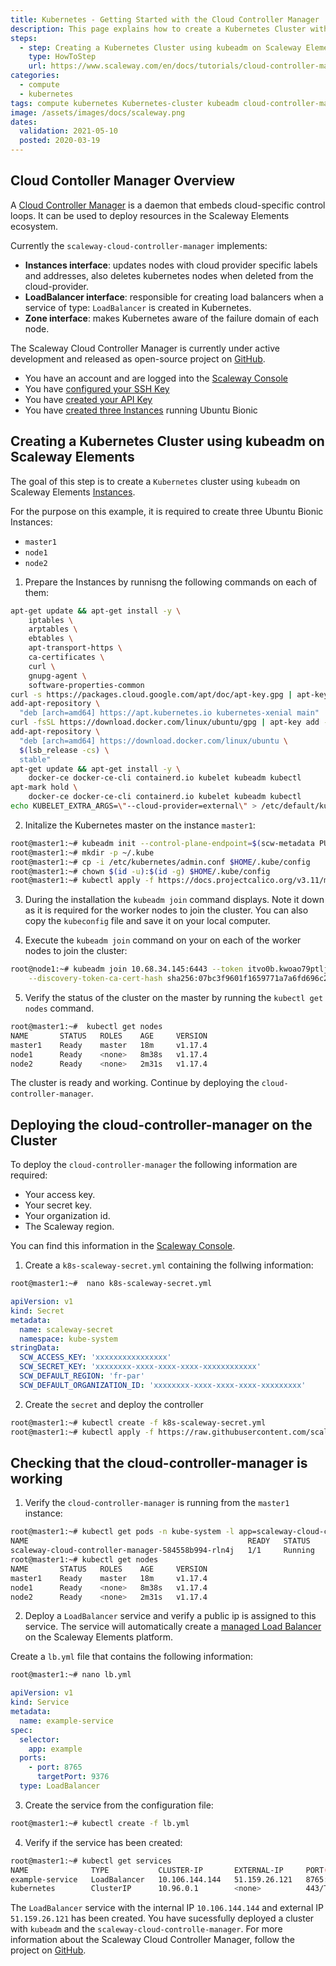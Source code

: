 ```yaml
---
title: Kubernetes - Getting Started with the Cloud Controller Manager
description: This page explains how to create a Kubernetes Cluster with kubeadm and cloud-controller-manager
steps:
  - step: Creating a Kubernetes Cluster using kubeadm on Scaleway Elements
    type: HowToStep
    url: https://www.scaleway.com/en/docs/tutorials/cloud-controller-manager/#-Creating-a-Kubernetes-Cluster-using-kubeadm-on-Scaleway-Elements
categories:
  - compute
  - kubernetes
tags: compute kubernetes Kubernetes-cluster kubeadm cloud-controller-manager
image: /assets/images/docs/scaleway.png
dates:
  validation: 2021-05-10
  posted: 2020-03-19
---
```


## Cloud Contoller Manager Overview

A [Cloud Controller Manager](https://kubernetes.io/docs/tasks/administer-cluster/running-cloud-controller/) is a daemon that embeds cloud-specific control loops. It can be used to deploy resources in the Scaleway Elements ecosystem.

Currently the `scaleway-cloud-controller-manager` implements:

- **Instances interface**: updates nodes with cloud provider specific labels and addresses, also deletes kubernetes nodes when deleted from the cloud-provider.
- **LoadBalancer interface**: responsible for creating load balancers when a service of type: `LoadBalancer` is created in Kubernetes.
- **Zone interface**: makes Kubernetes aware of the failure domain of each node.

The Scaleway Cloud Controller Manager is currently under active development and released as open-source project on [GitHub](https://github.com/scaleway/scaleway-cloud-controller-manager).


<Message type="requirement">

- You have an account and are logged into the [Scaleway Console](https://console.scaleway.com)
- You have [configured your SSH Key](/console/my-project/how-to/create-ssh-key)
- You have [created your API Key](/console/my-project/how-to/generate-api-key)
- You have [created three Instances](/compute/instances/how-to/create-an-instance/) running Ubuntu Bionic

</Message>

## Creating a Kubernetes Cluster using kubeadm on Scaleway Elements

The goal of this step is to create a `Kubernetes` cluster using `kubeadm` on Scaleway Elements [Instances](https://www.scaleway.com/en/virtual-instances/).

For the purpose on this example, it is required to create three Ubuntu Bionic Instances:

- `master1`
- `node1`
- `node2`

1. Prepare the Instances by runnisng the following commands on each of them:

  ```bash
  apt-get update && apt-get install -y \
      iptables \
      arptables \
      ebtables \
      apt-transport-https \
      ca-certificates \
      curl \
      gnupg-agent \
      software-properties-common
  curl -s https://packages.cloud.google.com/apt/doc/apt-key.gpg | apt-key add -
  add-apt-repository \
    "deb [arch=amd64] https://apt.kubernetes.io kubernetes-xenial main"
  curl -fsSL https://download.docker.com/linux/ubuntu/gpg | apt-key add -
  add-apt-repository \
    "deb [arch=amd64] https://download.docker.com/linux/ubuntu \
    $(lsb_release -cs) \
    stable"
  apt-get update && apt-get install -y \
      docker-ce docker-ce-cli containerd.io kubelet kubeadm kubectl
  apt-mark hold \
      docker-ce docker-ce-cli containerd.io kubelet kubeadm kubectl
  echo KUBELET_EXTRA_ARGS=\"--cloud-provider=external\" > /etc/default/kubelet
  ```

2. Initalize the Kubernetes master on the instance `master1`:

  ```bash
  root@master1:~# kubeadm init --control-plane-endpoint=$(scw-metadata PUBLIC_IP_ADDRESS) --apiserver-cert-extra-sans=$(scw-metadata PUBLIC_IP_ADDRESS)
  root@master1:~# mkdir -p ~/.kube
  root@master1:~# cp -i /etc/kubernetes/admin.conf $HOME/.kube/config
  root@master1:~# chown $(id -u):$(id -g) $HOME/.kube/config
  root@master1:~# kubectl apply -f https://docs.projectcalico.org/v3.11/manifests/calico.yaml
  ```

3. During the installation the `kubeadm join` command displays. Note it down as it is required for the worker nodes to join the cluster. You can also copy the `kubeconfig` file and save it on your local computer.

4. Execute the `kubeadm join` command on your on each of the worker nodes to join the cluster:

  ```bash
  root@node1:~# kubeadm join 10.68.34.145:6443 --token itvo0b.kwoao79ptlj22gno \
      --discovery-token-ca-cert-hash sha256:07bc3f9601f1659771a7a6fd696c2969cbc757b088ec752ba95d5a42c06ed91f
  ```

5. Verify the status of the cluster on the master by running the `kubectl get nodes` command.

  ```bash
  root@master1:~#  kubectl get nodes
  NAME       STATUS   ROLES    AGE     VERSION
  master1    Ready    master   18m     v1.17.4
  node1      Ready    <none>   8m38s   v1.17.4
  node2      Ready    <none>   2m31s   v1.17.4
  ```

  The cluster is ready and working. Continue by deploying the `cloud-controller-manager`.

## Deploying the cloud-controller-manager on the Cluster

To deploy the `cloud-controller-manager` the following information are required:

- Your access key.
- Your secret key.
- Your organization id.
- The Scaleway region.

<Message type="note">

You can find this information in the [Scaleway Console](https://console.scaleway.com/account/credential).

</Message>

1. Create a `k8s-scaleway-secret.yml` containing the follwing information:

  ```bash
  root@master1:~#  nano k8s-scaleway-secret.yml
  ```

  ```yaml
  apiVersion: v1
  kind: Secret
  metadata:
    name: scaleway-secret
    namespace: kube-system
  stringData:
    SCW_ACCESS_KEY: 'xxxxxxxxxxxxxxxx'
    SCW_SECRET_KEY: 'xxxxxxxx-xxxx-xxxx-xxxx-xxxxxxxxxxxx'
    SCW_DEFAULT_REGION: 'fr-par'
    SCW_DEFAULT_ORGANIZATION_ID: 'xxxxxxxx-xxxx-xxxx-xxxx-xxxxxxxxx'
  ```

2. Create the `secret` and deploy the controller

  ```bash
  root@master1:~# kubectl create -f k8s-scaleway-secret.yml
  root@master1:~# kubectl apply -f https://raw.githubusercontent.com/scaleway/scaleway-cloud-controller-manager/master/examples/k8s-scaleway-ccm-latest.yml
  ```

## Checking that the cloud-controller-manager is working

1. Verify the `cloud-controller-manager` is running from the `master1` instance:

  ```bash
  root@master1:~# kubectl get pods -n kube-system -l app=scaleway-cloud-controller-manager
  NAME                                                 READY   STATUS    RESTARTS   AGE
  scaleway-cloud-controller-manager-584558b994-rln4j   1/1     Running   0          12s
  root@master1:~# kubectl get nodes
  NAME       STATUS   ROLES    AGE     VERSION
  master1    Ready    master   18m     v1.17.4
  node1      Ready    <none>   8m38s   v1.17.4
  node2      Ready    <none>   2m31s   v1.17.4
  ```

2. Deploy a `LoadBalancer` service and verify a public ip is assigned to this service. The service will automatically create a [managed Load Balancer](https://www.scaleway.com/en/load-balancer/) on the Scaleway Elements platform.

  Create a `lb.yml` file that contains the following information:

  ```bash
  root@master1:~# nano lb.yml
  ```

  ```yaml
  apiVersion: v1
  kind: Service
  metadata:
    name: example-service
  spec:
    selector:
      app: example
    ports:
      - port: 8765
        targetPort: 9376
    type: LoadBalancer
  ```

3. Create the service from the configuration file:

  ```bash
  root@master1:~# kubectl create -f lb.yml
  ```

4. Verify if the service has been created:

  ```bash
  root@master1:~# kubectl get services
  NAME              TYPE           CLUSTER-IP       EXTERNAL-IP     PORT(S)          AGE
  example-service   LoadBalancer   10.106.144.144   51.159.26.121   8765:30175/TCP   7s
  kubernetes        ClusterIP      10.96.0.1        <none>          443/TCP          21m
  ```

The `LoadBalancer` service with the internal IP `10.106.144.144` and external IP `51.159.26.121` has been created.
You have sucessfully deployed a cluster with `kubeadm` and the `scaleway-cloud-controlle-manager`. For more information about the Scaleway Cloud Controller Manager, follow the project on [GitHub](https://github.com/scaleway/scaleway-cloud-controller-manager).
